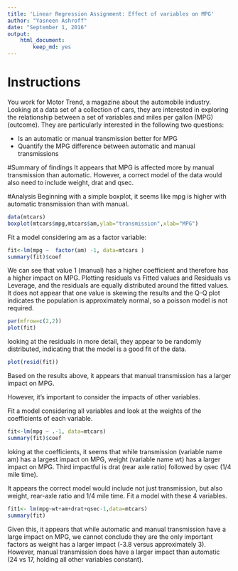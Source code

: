 ---
title: 'Linear Regression Assignment: Effect of variables on MPG'
author: "Yasneen Ashroff"
date: "September 1, 2016"
output: 
    html_document: 
        keep_md: yes
---
# Instructions
You work for Motor Trend, a magazine about the automobile industry. Looking at a data set of a collection of cars, they are interested in exploring the relationship between a set of variables and miles per gallon (MPG) (outcome). They are particularly interested in the following two questions:

- Is an automatic or manual transmission better for MPG
- Quantify the MPG difference between automatic and manual transmissions

#Summary of findings
It appears that MPG is affected more by manual transmission than automatic. However, a correct model of the data would also need to include weight, drat and qsec.

#Analysis
Beginning with a simple boxplot, it seems like mpg is higher with automatic transmission than with manual. 
```{r}
data(mtcars)
boxplot(mtcars$mpg,mtcars$am,ylab="transmission",xlab="MPG")
```

Fit a model considering am as a factor variable:
```{r}
fit<-lm(mpg ~  factor(am) -1, data=mtcars )
summary(fit)$coef
```

We can see that value 1 (manual) has a higher coefficient and therefore has a higher impact on MPG. Plotting residuals vs Fitted values and Residuals vs Leverage, and the residuals are equally distributed around the fitted values. It does not appear that one value is skewing the results and the Q-Q plot indicates the population is approximately normal, so a poisson model is not required.
```{r}
par(mfrow=c(2,2))
plot(fit)
```
looking at the residuals in more detail, they appear to be randomly distributed, indicating that the model is a good fit of the data.
```{r}
plot(resid(fit))
```
Based on the results above, it appears that manual transmission has a larger impact on MPG. 

However, it's important to consider the impacts of other variables.

Fit a model considering all variables and look at the weights of the coefficients of each variable.
```{r}
fit<-lm(mpg ~ .-1, data=mtcars)
summary(fit)$coef
```
loking at the coefficients, it seems that while transmission (variable name am) has a largest impact on MPG, weight (variable name wt) has a larger impact on MPG. Third impactful is drat (rear axle ratio) followed by qsec (1/4 mile time).

It appears the correct model would include not just transmission, but also weight, rear-axle ratio and 1/4 mile time. Fit a model with these 4 variables.
```{r}
fit1<- lm(mpg~wt+am+drat+qsec-1,data=mtcars)
summary(fit)
```
Given this, it appears that while automatic and manual transmission have a large impact on MPG, we cannot conclude they are the only important factors as weight has a larger impact (-3.8 versus approximately 3). However, manual transmission does have a larger impact than automatic (24 vs 17, holding all other variables constant). 